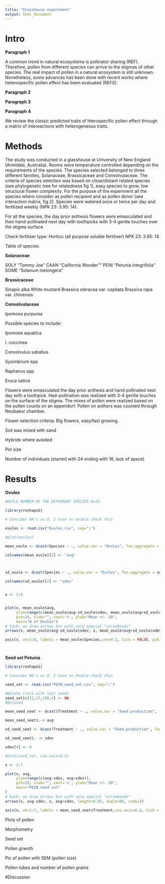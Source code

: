 ```yaml
---
title: "Glasshouse experiment"
output: html_document
---
```

# Intro 


**Paragraph 1**

A common trend in natural ecosystems is pollinator sharing (REF). Therefore, pollen from different species can arrive to the stigmas of other species. The real impact of pollen in a natural ecosystem is still unknown. Nonetheless, some advances has been done with recent works where heterospecific pollen effect has been evaluated (REFS). 

**Paragraph 2**

**Paragraph 3**

**Paragraph 4**

We review the classic predicted traits of hterospecific pollen effect through a matrix of intereactions with heterogeneous traits. 

# Methods

The study was conducted in a glasshouse at University of New England (Armidale, Australia). Rooms were temperature controlled depending on the requirements of the species. The species selected belonged to three different families, Solanaceae, Brassicaceae and Convolvulaceae. The criteria of species selection was based on close/distant related species (see phylogenetic tree for relatedness fig 1), easy species to grow, low structural flower complexity. For the purpose of the experiment all the species where consider as pollen recipient and as pollen donor (see interaction matrix, fig 2). Species were watered once or twice per day and fertilized weekly (NPK 23: 3.95: 14).




For all the species, the day prior anthesis flowers were emasculated and then hand-pollinated next day with toothpicks with 3-4 gentle touches over the stigma surface. 


Check fertiliser type: Hortico (all purpose soluble fertiliser) NPK 23: 3.95: 14


Table of species:


**Solanaceae**

SOLY "Tommy Joe"
CAAN "California Wonder""
PEIN "Petunia integrifolia"
SOME "Solanum melongera"

**Brassicaceae**

Sinapis alba White mustard
Brassica oleracea var. capitata
Brassica rapa var. chinensis

**Convolvulaceae**

Ipomoea purpurea


Possible species to include:

Ipomoea aquatica

I. coccinea

Convolvulus sabatius

Sysimbrium spp

Raphanus spp

Eruca sativa





Flowers were emasculated the day prior anthesis and hand pollinated next day with a toothpick. Had-pollination was realized with 3-4 gentle touches on the surface of the stigma. The mixes of pollen were realized based on the pollen counts on an eppendorf. Pollen on anthers was counted through Neubaeur chamber.

Flower selection criteria: Big flowers, easy/fast growing.

Soil was mixed with sand

Hybrids where avoided

Pot size 

Number of individuals (started with 24 ending with 16, lack of space)



# Results

**Ovules**

```r


#OVYLE NUMBER OF THE DIFFERENT SPECIES N=15

library(reshape2)

# Consider NA's as 0, I have to double check this

ovules <- read.csv("Ovules.csv", sep=";")

#plot(ovules)

mean_ovule <- dcast(Species ~ ., value.var = "Ovules", fun.aggregate = mean, data = ovules, na.rm= TRUE)

colnames(mean_ovule)[2] <- "avg"



sd_ovule <- dcast(Species ~ ., value.var = "Ovules", fun.aggregate = sd, data = ovules, na.rm= TRUE)

colnames(sd_ovule)[2] <- "sdev"


x <- 1:8


plot(x, mean_ovule$avg,
     ylim=range(c(mean_ovule$avg-sd_ovule$sdev, mean_ovule$avg+sd_ovule$sdev)),
     pch=19, xlab="", xaxt='n', ylab="Mean +/- SD",
     main="N of Ovules")
# hack: we draw arrows but with very special "arrowheads"
arrows(x, mean_ovule$avg-sd_ovule$sdev, x, mean_ovule$avg+sd_ovule$sdev, length=0.05, angle=90, code=3)

axis(x, at=1:8, labels = mean_ovule$Species,cex=0.2, tick = FALSE, padj= -0.5, side = 1)




```



**Seed set Petunia**

```r
library(reshape2)

# Consider NA's as 0, I have to double check this

seed_set <- read.csv("PEIN_seed_set.csv", sep=";")

#Delete Cross with lost seeds
seed_set[c(12,17,19),4] <- NA
#Deleted

mean_seed_seet <- dcast(Treatment ~ ., value.var = "Seed.production", fun.aggregate = mean, data = seed_set, na.rm= TRUE)

mean_seed_seet$.-> avg

sd_seed_seet <- dcast(Treatment ~ ., value.var = "Seed.production", fun.aggregate = sd, data = seed_set, na.rm= TRUE)

sd_seed_seet$. -> sdev

sdev[4] <- 0

#plot(seed_set, cex.axis=0.5)

x <- 1:7

plot(x, avg,
     ylim=range(c(avg-sdev, avg+sdev)),
     pch=19, xlab="", xaxt='n', ylab="Mean +/- SD",
     main="PEIN seed set"
)
# hack: we draw arrows but with very special "arrowheads"
arrows(x, avg-sdev, x, avg+sdev, length=0.05, angle=90, code=3)

axis(x, at=1:7, labels = mean_seed_seet$Treatment,cex.axis=0.8, tick = FALSE, padj= -0.5, side = 1)

```




Plots of pollen

Morphometry



Seed set

Pollen grwoth

Pic of pollen with SEM (pollen size)

Pollen tubes and number of pollen grains



#Discussion